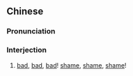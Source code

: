 ==Chinese==
{{zh-forms|alt=眊眊眊}}

===Pronunciation===
{{zh-pron
|m=máomáomáo
|cat=intj
}}

===Interjection===
{{zh-interj}}

# {{lb|zh|obsolete|used in {{w|Yuanqu}} to mock or humiliate another person}} [[bad]], [[bad]], [[bad]]! [[shame]], [[shame]], [[shame]]!